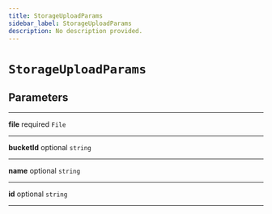 ```yaml
---
title: StorageUploadParams
sidebar_label: StorageUploadParams
description: No description provided.
---
```


# `StorageUploadParams`

## Parameters

---

**file** <span className="optional-status">required</span> `File`

---

**bucketId** <span className="optional-status">optional</span> `string`

---

**name** <span className="optional-status">optional</span> `string`

---

**id** <span className="optional-status">optional</span> `string`

---
